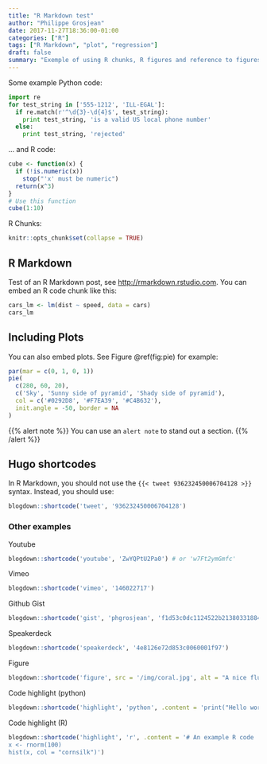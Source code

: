 ```yaml
---
title: "R Markdown test"
author: "Philippe Grosjean"
date: 2017-11-27T18:36:00-01:00
categories: ["R"]
tags: ["R Markdown", "plot", "regression"]
draft: false
summary: "Exemple of using R chunks, R figures and reference to figures"
---
```


Some example Python code:

```python
import re
for test_string in ['555-1212', 'ILL-EGAL']:
  if re.match(r'^\d{3}-\d{4}$', test_string):
    print test_string, 'is a valid US local phone number'
  else:
    print test_string, 'rejected'
```

... and R code:

```r
cube <- function(x) {
  if (!is.numeric(x))
    stop("'x' must be numeric")
  return(x^3)
}
# Use this function
cube(1:10)
```

R Chunks:

```r
knitr::opts_chunk$set(collapse = TRUE)
```

## R Markdown

Test of an R Markdown post, see <http://rmarkdown.rstudio.com>. You can embed an R code chunk like this:

```r
cars_lm <- lm(dist ~ speed, data = cars)
cars_lm
```

## Including Plots

You can also embed plots. See Figure \@ref(fig:pie) for example:

```r
par(mar = c(0, 1, 0, 1))
pie(
  c(280, 60, 20),
  c('Sky', 'Sunny side of pyramid', 'Shady side of pyramid'),
  col = c('#0292D8', '#F7EA39', '#C4B632'),
  init.angle = -50, border = NA
)
```

{{% alert note %}}
You can use an `alert note` to stand out a section.
{{% /alert %}}


## Hugo shortcodes

In R Markdown, you should not use the `{{< tweet 936232450006704128 >}}` syntax. Instead, you should use:

```r
blogdown::shortcode('tweet', '936232450006704128')
```


### Other examples

Youtube

```r
blogdown::shortcode('youtube', 'ZwYQPtU2Pa0') # or 'w7Ft2ymGmfc'
```

Vimeo

```r
blogdown::shortcode('vimeo', '146022717')
```

Github Gist

```r
blogdown::shortcode('gist', 'phgrosjean', 'f1d53c0dc1124522b2138033188497d0')
```

Speakerdeck

```r
blogdown::shortcode('speakerdeck', '4e8126e72d853c0060001f97')
```

Figure

```r
blogdown::shortcode('figure', src = '/img/coral.jpg', alt = "A nice fluorescent coral")
```

Code highlight (python)

```r
blogdown::shortcode('highlight', 'python', .content = 'print("Hello world") # Comment')
```

Code highlight (R)

```r
blogdown::shortcode('highlight', 'r', .content = '# An example R code
x <- rnorm(100)
hist(x, col = "cornsilk")')
```
